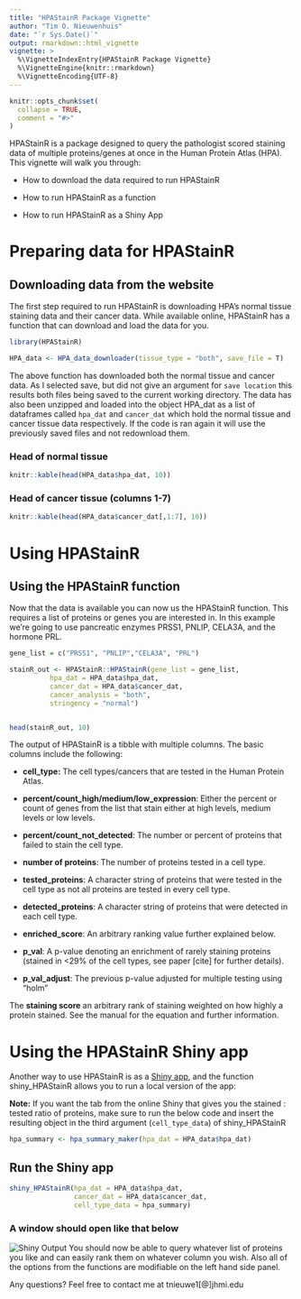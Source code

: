 ```yaml
---
title: "HPAStainR Package Vignette"
author: "Tim O. Nieuwenhuis"
date: "`r Sys.Date()`"
output: rmarkdown::html_vignette
vignette: >
  %\VignetteIndexEntry{HPAStainR Package Vignette}
  %\VignetteEngine{knitr::rmarkdown}
  %\VignetteEncoding{UTF-8}
---
```


```r
knitr::opts_chunk$set(
  collapse = TRUE,
  comment = "#>"
)
```

HPAStainR is a package designed to query the pathologist scored staining data of multiple proteins/genes at once in the Human Protein Atlas (HPA). This vignette will walk you through:

  - How to download the data required to run HPAStainR
  
  - How to run HPAStainR as a function
  
  - How to run HPAStainR as a Shiny App


# Preparing data for HPAStainR

## Downloading data from the website
The first step required to run HPAStainR is downloading HPA's normal tissue staining data and their cancer data. While available online, HPAStainR has a function that can download and load the data for you.
```r
library(HPAStainR)

HPA_data <- HPA_data_downloader(tissue_type = "both", save_file = T)
```

The above function has downloaded both the normal tissue and cancer data. As I selected save, but did not give an argument for `save location` this results both files being saved to the current working directory. The data has also been unzipped and loaded into the object HPA_dat as a list of dataframes called `hpa_dat` and `cancer_dat` which hold the normal tissue and cancer tissue data respectively. If the code is ran again it will use the previously saved files and not redownload them. 

### Head of normal tissue 
```r
knitr::kable(head(HPA_data$hpa_dat, 10))
```

### Head of cancer tissue (columns 1-7)
```r
knitr::kable(head(HPA_data$cancer_dat[,1:7], 10))
```





# Using HPAStainR

## Using the HPAStainR function

Now that the data is available you can now us the HPAStainR function. This requires a list of proteins or genes you are interested in. In this example we're going to use pancreatic enzymes PRSS1, PNLIP, CELA3A, and the hormone PRL.
```r
gene_list = c("PRSS1", "PNLIP","CELA3A", "PRL")

stainR_out <- HPAStainR::HPAStainR(gene_list = gene_list,
          hpa_dat = HPA_data$hpa_dat,
          cancer_dat = HPA_data$cancer_dat,
          cancer_analysis = "both",
          stringency = "normal")


head(stainR_out, 10)

```

The output of HPAStainR is a tibble with multiple columns. The basic columns include the following:

  - **cell_type:** The cell types/cancers that are tested in the Human Protein Atlas.
  
  - **percent/count_high/medium/low_expression**: Either the percent or count of genes from the list that stain either at high levels, medium levels or low levels.
  
  - **percent/count_not_detected**: The number or percent of proteins that failed to stain the cell type.
  
  - **number of proteins**: The number of proteins tested in a cell type.
  
  - **tested_proteins**: A character string of proteins that were tested in the cell type as not all proteins are tested in every cell type.
  
  - **detected_proteins**: A character string of proteins that were detected in each cell type.
  - **enriched_score**: An arbitrary ranking value further explained below.
  
  - **p_val**: A p-value denoting an enrichment of rarely staining proteins (stained in <29% of the cell types, see paper [cite] for further details).
  
  - **p_val_adjust**: The previous p-value adjusted for multiple testing using "holm"
  
  
  The **staining score** an arbitrary rank of staining weighted on how highly a protein stained. See the manual for the equation and further information.


# Using the HPAStainR Shiny app

Another way to use HPAStainR is as a [Shiny app](https://32tim32.shinyapps.io/HPAStainR/), and the function shiny_HPAStainR allows you to run a local version of the app:

**Note:**
If you want the tab from the online Shiny that gives you the stained : tested ratio of proteins, make sure to run the below code and insert the resulting object in the third argument (`cell_type_data`) of shiny_HPAStainR

```r
hpa_summary <- hpa_summary_maker(hpa_dat = HPA_data$hpa_dat)
```

## Run the Shiny app
```r
shiny_HPAStainR(hpa_dat = HPA_data$hpa_dat,
                cancer_dat = HPA_data$cancer_dat,
                cell_type_data = hpa_summary)


```
### A window should open like that below
![Shiny Output](shiny_output_6_15_20.png)
You should now be able to query whatever list of proteins you like and can easily rank them on whatever column you wish. Also all of the options from the functions are modifiable on the left hand side panel.


Any questions? Feel free to contact me at tnieuwe1[@]jhmi.edu